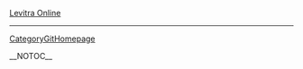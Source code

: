 
<a href=" http://www.abunimah.org/V2images/Levitra-Online.html ">Levitra Online</a>
----
[[CategoryGitHomepage]]

__NOTOC__
